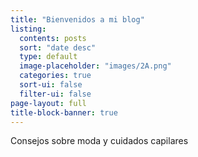 ```yaml
---
title: "Bienvenidos a mi blog"
listing:
  contents: posts
  sort: "date desc"
  type: default
  image-placeholder: "images/2A.png"
  categories: true
  sort-ui: false
  filter-ui: false
page-layout: full
title-block-banner: true
---
```


Consejos sobre moda y cuidados capilares
